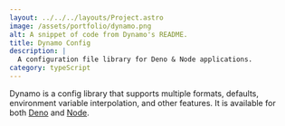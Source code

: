 ```yaml
---
layout: ../../../layouts/Project.astro
image: /assets/portfolio/dynamo.png
alt: A snippet of code from Dynamo's README.
title: Dynamo Config
description: |
  A configuration file library for Deno & Node applications.
category: typeScript
---
```


Dynamo is a config library that supports multiple formats, defaults, environment variable interpolation, and other features. It is available for both [Deno](https://deno.land/x/dynamo) and [Node](https://npmjs.com/package/dynamo-config).
